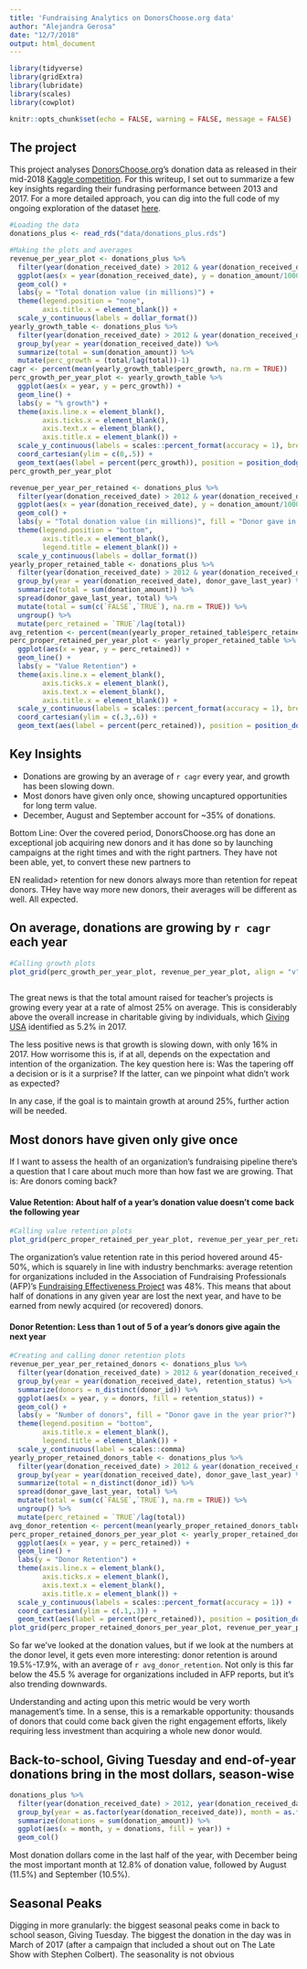 ```yaml
---
title: 'Fundraising Analytics on DonorsChoose.org data'
author: "Alejandra Gerosa"
date: "12/7/2018"
output: html_document
---
```


```r
library(tidyverse)
library(gridExtra)
library(lubridate)
library(scales)
library(cowplot)

knitr::opts_chunk$set(echo = FALSE, warning = FALSE, message = FALSE)
```

## The project

This project analyses [DonorsChoose.org](www.donorschoose.org)'s donation data as released in their mid-2018 [Kaggle competition](https://www.kaggle.com/donorschoose/io). For this writeup, I set out to summarize a few key insights regarding their fundrasing performance between 2013 and 2017. For a more detailed approach, you can dig into the full code of my ongoing exploration of the dataset [here](https://github.com/alegerosa/DonorsChoose.org). 

```r
#Loading the data
donations_plus <- read_rds("data/donations_plus.rds")
```
```r
#Making the plots and averages
revenue_per_year_plot <- donations_plus %>%
  filter(year(donation_received_date) > 2012 & year(donation_received_date) < 2018) %>%
  ggplot(aes(x = year(donation_received_date), y = donation_amount/1000000, fill = "pink")) +
  geom_col() +
  labs(y = "Total donation value (in millions)") +
  theme(legend.position = "none",
        axis.title.x = element_blank()) +
  scale_y_continuous(labels = dollar_format())
yearly_growth_table <- donations_plus %>%
  filter(year(donation_received_date) > 2012 & year(donation_received_date) < 2018) %>%
  group_by(year = year(donation_received_date)) %>%
  summarize(total = sum(donation_amount)) %>%
  mutate(perc_growth = (total/lag(total))-1)
cagr <- percent(mean(yearly_growth_table$perc_growth, na.rm = TRUE))
perc_growth_per_year_plot <- yearly_growth_table %>%
  ggplot(aes(x = year, y = perc_growth)) +
  geom_line() +
  labs(y = "% growth") +
  theme(axis.line.x = element_blank(),
        axis.ticks.x = element_blank(),
        axis.text.x = element_blank(),
        axis.title.x = element_blank()) +
  scale_y_continuous(labels = scales::percent_format(accuracy = 1), breaks = c(0, .25, .5)) +
  coord_cartesian(ylim = c(0,.5)) +
  geom_text(aes(label = percent(perc_growth)), position = position_dodge(), vjust = -1.5)
perc_growth_per_year_plot

revenue_per_year_per_retained <- donations_plus %>%
  filter(year(donation_received_date) > 2012 & year(donation_received_date) < 2018) %>%
  ggplot(aes(x = year(donation_received_date), y = donation_amount/1000000, fill = retention_status)) +
  geom_col() +
  labs(y = "Total donation value (in millions)", fill = "Donor gave in the year prior?") +
  theme(legend.position = "bottom",
        axis.title.x = element_blank(),
        legend.title = element_blank()) +
  scale_y_continuous(labels = dollar_format())
yearly_proper_retained_table <- donations_plus %>%
  filter(year(donation_received_date) > 2012 & year(donation_received_date) < 2018) %>%
  group_by(year = year(donation_received_date), donor_gave_last_year) %>%
  summarize(total = sum(donation_amount)) %>%
  spread(donor_gave_last_year, total) %>%
  mutate(total = sum(c(`FALSE`,`TRUE`), na.rm = TRUE)) %>%
  ungroup() %>%
  mutate(perc_retained = `TRUE`/lag(total))
avg_retention <- percent(mean(yearly_proper_retained_table$perc_retained, na.rm = TRUE))
perc_proper_retained_per_year_plot <- yearly_proper_retained_table %>%
  ggplot(aes(x = year, y = perc_retained)) +
  geom_line() +
  labs(y = "Value Retention") +
  theme(axis.line.x = element_blank(),
        axis.ticks.x = element_blank(),
        axis.text.x = element_blank(),
        axis.title.x = element_blank()) +
  scale_y_continuous(labels = scales::percent_format(accuracy = 1), breaks = c(.3, .45, .6)) +
  coord_cartesian(ylim = c(.3,.6)) +
  geom_text(aes(label = percent(perc_retained)), position = position_dodge(), vjust = -1.5)

```

## Key Insights
* Donations are growing by an average of `r cagr` every year, and growth has been slowing down.
* Most donors have given only once, showing uncaptured opportunities for long term value.
* December, August and September account for ~35% of donations.

Bottom Line: Over the covered period, DonorsChoose.org has done an exceptional job acquiring new donors and it has done so by launching campaigns at the right times and with the right partners. They have not been able, yet, to convert these new partners to 

EN realidad> retention for new donors always more than retention for repeat donors. THey have way more new donors, their averages will be different as well. All expected.

## On average, donations are growing by `r cagr` each year
```r
#Calling growth plots
plot_grid(perc_growth_per_year_plot, revenue_per_year_plot, align = "v", nrow = 2, rel_heights = c(1/4, 3/4))
            

```

The great news is that the total amount raised for teacher's projects is growing every year at a rate of almost 25% on average. This is considerably above the overall increase in charitable giving by individuals, which [Giving USA](https://givingusa.org/tag/giving-usa-2018/) identified as 5.2% in 2017.

The less positive news is that growth is slowing down, with only 16% in 2017. How worrisome this is, if at all, depends on the expectation and intention of the organization. The key question here is: Was the tapering off a decision or is it a surprise? If the latter, can we pinpoint what didn't work as expected?

In any case, if the goal is to maintain growth at around 25%, further action will be needed.

## Most donors have given only give once
If I want to assess the health of an organization's fundraising pipeline there's a question that I care about much more than how fast we are growing. That is: Are donors coming back?

#### Value Retention: About half of a year's donation value doesn't come back the following year
```r
#Calling value retention plots
plot_grid(perc_proper_retained_per_year_plot, revenue_per_year_per_retained, align = "v", nrow = 2, rel_heights = c(1/4, 3/4))
```

The organization's value retention rate in this period hovered around 45-50%, which is squarely in line with industry benchmarks: average retention for organizations included in the Association of Fundraising Professionals (AFP)'s [Fundraising Effectiveness Project](bit.ly/GIG_FEP_Reports) was 48%. This means that about half of donations in any given year are lost the next year, and have to be earned from newly acquired (or recovered) donors.

#### Donor Retention: Less than 1 out of 5 of a year's donors give again the next year
```r
#Creating and calling donor retention plots
revenue_per_year_per_retained_donors <- donations_plus %>%
  filter(year(donation_received_date) > 2012 & year(donation_received_date) < 2018) %>%
  group_by(year = year(donation_received_date), retention_status) %>%
  summarize(donors = n_distinct(donor_id)) %>%
  ggplot(aes(x = year, y = donors, fill = retention_status)) +
  geom_col() +
  labs(y = "Number of donors", fill = "Donor gave in the year prior?") +
  theme(legend.position = "bottom",
        axis.title.x = element_blank(),
        legend.title = element_blank()) +
  scale_y_continuous(label = scales::comma)
yearly_proper_retained_donors_table <- donations_plus %>%
  filter(year(donation_received_date) > 2012 & year(donation_received_date) < 2018) %>%
  group_by(year = year(donation_received_date), donor_gave_last_year) %>%
  summarize(total = n_distinct(donor_id)) %>%
  spread(donor_gave_last_year, total) %>%
  mutate(total = sum(c(`FALSE`,`TRUE`), na.rm = TRUE)) %>%
  ungroup() %>%
  mutate(perc_retained = `TRUE`/lag(total))
avg_donor_retention <- percent(mean(yearly_proper_retained_donors_table$perc_retained, na.rm = TRUE))
perc_proper_retained_donors_per_year_plot <- yearly_proper_retained_donors_table %>%
  ggplot(aes(x = year, y = perc_retained)) +
  geom_line() +
  labs(y = "Donor Retention") +
  theme(axis.line.x = element_blank(),
        axis.ticks.x = element_blank(),
        axis.text.x = element_blank(),
        axis.title.x = element_blank()) +
  scale_y_continuous(labels = scales::percent_format(accuracy = 1)) +
  coord_cartesian(ylim = c(.1,.3)) +
  geom_text(aes(label = percent(perc_retained)), position = position_dodge(), vjust = -1.5)
plot_grid(perc_proper_retained_donors_per_year_plot, revenue_per_year_per_retained_donors, align = "v", nrow = 2, rel_heights = c(1/4, 3/4))
```

So far we've looked at the donation values, but if we look at the numbers at the donor level, it gets even more interesting: donor retention is around 19.5%-17.9%, with an average of `r avg_donor_retention`. Not only is this far below the 45.5 % average for organizations included in AFP reports, but it's also trending downwards.

Understanding and acting upon this metric would be very worth management's time. In a sense, this is a remarkable opportunity: thousands of donors that could come back given the right engagement efforts, likely requiring less investment than acquiring a whole new donor would.

## Back-to-school, Giving Tuesday and end-of-year donations bring in the most dollars, season-wise

```r
donations_plus %>%
  filter(year(donation_received_date) > 2012, year(donation_received_date) < 2018) %>%
  group_by(year = as.factor(year(donation_received_date)), month = as.factor(month(donation_received_date))) %>%
  summarize(donations = sum(donation_amount)) %>%
  ggplot(aes(x = month, y = donations, fill = year)) +
  geom_col()
```

Most donation dollars come in the last half of the year, with December being the most important month at 12.8% of donation value, followed by August (11.5%) and September (10.5%). 

## Seasonal Peaks
Digging in more granularly: the biggest seasonal peaks come in back to school season, Giving Tuesday. The biggest the donation in the day was in March of 2017 (after a campaign that included a shout out on The Late Show with Stephen Colbert). The seasonality is not obvious